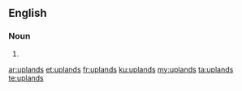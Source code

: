 ==English==

===Noun===
{{head|en}}

# {{plural of|upland}}

[[ar:uplands]]
[[et:uplands]]
[[fr:uplands]]
[[ku:uplands]]
[[my:uplands]]
[[ta:uplands]]
[[te:uplands]]